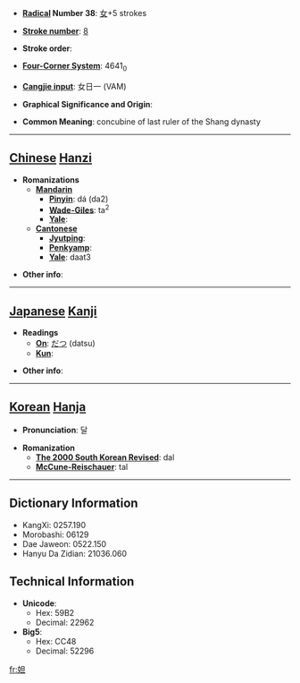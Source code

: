 * '''[[Wiktionary:Chinese radical index| Radical]] Number 38''': [[Wiktionary:Chinese radical index 女|女]]+5 strokes

* '''[[Wiktionary:Chinese total strokes index|Stroke number]]''': [[Wiktionary:Chinese total strokes index 8|8]]

* '''Stroke order''': 

* '''[[Wiktionary:Chinese four corner index|Four-Corner System]]''': 4641<sub>0</sub>

* '''[[Wiktionary:Chinese Cangjie index|Cangjie input]]''': 女日一 (VAM)

* '''Graphical Significance and Origin''': 

* '''Common Meaning''': concubine of last ruler of the Shang dynasty

----

== [[Chinese]] [[Hanzi]] ==

* '''Romanizations'''
** '''[[Mandarin]]'''
*** '''[[Pinyin]]''': dá (da2)
*** '''[[Wade-Giles]]''': ta<sup>2</sup>
*** '''[[Yale]]''': 
** '''[[Cantonese]]'''
*** '''[[Jyutping]]''':
*** '''[[Penkyamp]]''': 
*** '''[[Yale]]''': daat3

* '''Other info''': 

----

== [[Japanese]] [[Kanji]] ==

* '''Readings'''
** '''[[On]]''': [[だつ]] (datsu)
** '''[[Kun]]''': 

* '''Other info''':  

----

== [[Korean]] [[Hanja]] ==

* '''Pronunciation''': 달

* '''Romanization'''
** '''[[The 2000 South Korean Revised Romanization|The 2000 South Korean Revised]]''': dal
** '''[[McCune-Reischauer]]''': tal

----

== Dictionary Information ==

* KangXi: 0257.190
* Morobashi: 06129
* Dae Jaweon: 0522.150
* Hanyu Da Zidian: 21036.060

== Technical Information ==

* '''Unicode''':
** Hex: 59B2
** Decimal: 22962
* '''Big5''':
** Hex: CC48
** Decimal: 52296

[[fr:妲]]